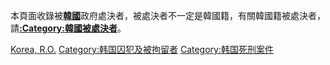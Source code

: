 本頁面收錄被'''[[韓國|韓國]]'''政府處決者，被處決者不一定是韓國籍，有關韓國籍被處決者，請'''[[:Category:韓國被處決者|:Category:韓國被處決者]]'''。

[[Category:被各國處決者|Korea, R.O.]]
[[Category:韩国囚犯及被拘留者|Category:韩国囚犯及被拘留者]]
[[Category:韩国死刑案件|Category:韩国死刑案件]]